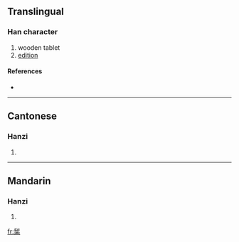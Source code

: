 {{also|槧}}
==Translingual==

===Han character===
{{Han char|rn=75|rad=木|as=08|sn=12|four=|canj=大中木 (KLD)}}

# wooden tablet
# [[edition]]

====References====
* {{Han ref|kx=0537.131|hdz=21229.070|uh=6920|ud=26912}}

----

==Cantonese==

===Hanzi===
{{yue-hanzi|jyut=|y=chim3|tra=槧}}

# {{defn|Cantonese}}

----

==Mandarin==

===Hanzi===
{{cmn-hanzi|tra=槧|pin=[[qiàn]] ([[qian4]])|wg=ch'ien<sup>4</sup>}}

# {{defn|Mandarin}}

[[fr:椠]]